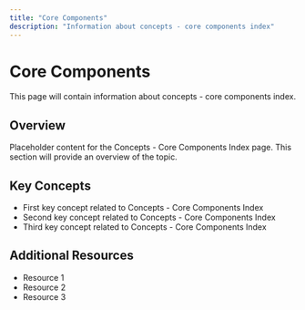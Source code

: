 ```yaml
---
title: "Core Components"
description: "Information about concepts - core components index"
---
```


# Core Components

This page will contain information about concepts - core components index.

## Overview

Placeholder content for the Concepts - Core Components Index page. This section will provide an overview of the topic.

## Key Concepts

- First key concept related to Concepts - Core Components Index
- Second key concept related to Concepts - Core Components Index
- Third key concept related to Concepts - Core Components Index

## Additional Resources

- Resource 1
- Resource 2
- Resource 3
